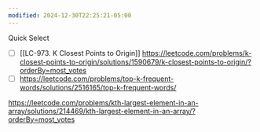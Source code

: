 ```yaml
---
modified: 2024-12-30T22:25:21-05:00
---
```

Quick Select

- [ ] \[[LC-973. K Closest Points to Origin]\]
  https://leetcode.com/problems/k-closest-points-to-origin/solutions/1590679/k-closest-points-to-origin/?orderBy=most_votes
- [ ] https://leetcode.com/problems/top-k-frequent-words/solutions/2516165/top-k-frequent-words/

https://leetcode.com/problems/kth-largest-element-in-an-array/solutions/214469/kth-largest-element-in-an-array/?orderBy=most_votes
